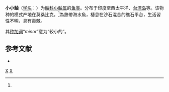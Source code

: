 {{Speciesbox
| status = NE
| status_system = IUCN3.1
| genus = Scorpaenodes
| species = minor
| authority = Smith, 1958<ref name='id8468'>{{cite web| url =http://www.bioinfo.cn/db05/BjdwSpecies.php?action=view&id=8468| title =小小鲉| work =中国动物物种编目数据库| publisher =中国科学院微生物研究所| author =中国科学院动物研究所| accessdate =2009-04-16| deadurl =yes| archiveurl =https://web.archive.org/web/20160305035223/http://www.bioinfo.cn/db05/BjdwSpecies.php?action=view&id=8468| archivedate =2016-03-05}}</ref>
| synonyms = *''Hypomacrus minor'' <small>Smith, 1958</small>
*''Hypomacrus brocki'' <small>Schultz, 1966</small>
*''Scorpaenodes brocki'' <small>Schultz, 1966</small>
}}

'''小小鲉'''（[[学名|学名]]：{{lang|la|''Scorpaenodes minor''}}）为[[鲉科|鲉科]][[小鲉属|小鲉属]]的[[鱼类|鱼类]]。分布于印度至西太平洋、[[台湾岛|台湾岛]]等。该物种的模式产地在莫桑比克。<ref name='id8468'/>為熱帶海水魚，棲息在沙石混合的礁石平台，生活習性不明，具有毒棘。

其[[种加词|种加词]]“''minor''”意为“较小的”。

== 参考文献 ==
{{reflist}}
{{refbegin}}
* {{TaiBNET| zh=正小鮋 | id=382878 | binomial=Scorpaenodes minor | authority=Smith, 1958 | var= | accessdate=2013-01-24}}
{{refend}}

{{Taxonbar|from=Q1045109}}

[[Category:小鲉属|X]]
[[Category:1958年描述的魚類|X]]


{{鮋形目小作品}}